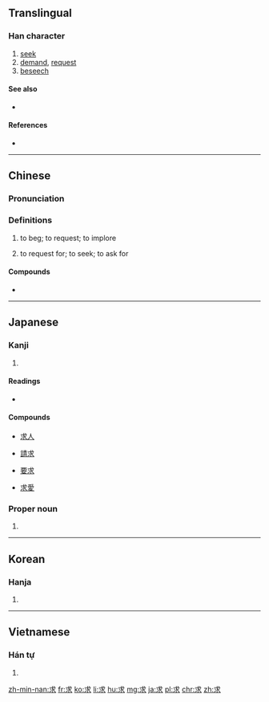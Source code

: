 ==Translingual==

===Han character===
{{Han char|rn=85|rad=水|as=02|sn=6|four=4313<sub>2</sub>|canj=戈十水 (IJE)}}

# [[seek]]
# [[demand]], [[request]]
# [[beseech]]

====See also====
* {{l|mul|找}}

====References====
* {{Han ref|kx=0604.040|dkj=17105|dj=0998.010|hdz=31547.080|uh=6C42|ud=27714|bh=A844|bd=43076}}

----

==Chinese==
{{zh-forms}}

===Pronunciation===
{{zh-pron
|m=qiú
|c=kau4
|h=pfs=khiù
|mn=kiû
|mc=y
|oc=y
|ma=
|cat=v
}}

===Definitions===
{{zh-hanzi}}

# to beg; to request; to implore
#: {{zh-usex|求 他 別 走|'''begged''' for him to not leave}}
# to request for; to seek; to ask for
#: {{zh-usex|求 ^@名偵探 ^@柯南 的 OP|'''looking for''' the opening songs of Detective Conan}}

====Compounds====
* {{zh-l|要求|request}}

----

==Japanese==

===Kanji===
{{ja-kanji|grade=4|rs=水02}}

# {{defn|lang=ja|sort=水02}}

====Readings====
* {{ja-readings|goon=[[ぐ]] (gu)|kanon=[[きゅう]] (kyū)|kun=[[もとめる]] (motomeru)}}

====Compounds====
{{top4}}
* [[求人]]
{{mid4}}
* [[請求]]
{{mid4}}
* [[要求]]
{{mid4}}
* [[求愛]]
{{bottom}}

===Proper noun===
{{ja-pos|proper|もとむ}}

# {{given name|male|lang=ja|sort=もとむ}}

----

==Korean==

===Hanja===
{{ko-hanja|hangeul=구|eumhun=|rv=gu|mr=ku|y=kwu}}

# {{defn|lang=ko|sort=水02}}

----

==Vietnamese==

===Hán tự===
{{vi-hantu|[[cầu]]|rs=水02}}

# {{defn|lang=vi|sort=水02}}

[[zh-min-nan:求]]
[[fr:求]]
[[ko:求]]
[[li:求]]
[[hu:求]]
[[mg:求]]
[[ja:求]]
[[pl:求]]
[[chr:求]]
[[zh:求]]